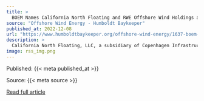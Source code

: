 ```yaml
---
title: >
  BOEM Names California North Floating and RWE Offshore Wind Holdings as Provisional Winners of Two Offshore Wind Leases Off the Humboldt Coast
source: "Offshore Wind Energy - Humboldt Baykeeper"
published_at: 2022-12-08
url: "https://www.humboldtbaykeeper.org/offshore-wind-energy/1637-boem-names-california-north-floating-and-rwe-offshore-wind-holdings-as-provisional-winners-of-two-offshore-wind-leases-off-the-humboldt-coast-2"
description: >
  California North Floating, LLC, a subsidiary of Copenhagen Infrastructure Partners, and RWE Offshore Wind Holdings, LLC, a German multinational energy company, placed the winning bids for two lease areas in the Humboldt Wind Energy Area (WEA), which spans more than 132,000 acres approximately 20 miles west of Eureka.When the auction ended just before noon today, the swath of watery real estate went for more than $331.5 million, with California North Floating, LLC bidding $173.8 million for 69,031 acres and RWE Offshore Wind Holdings, LLC bidding 63,338 acres for $157.7 million.Now that the provisional winners have been announced, BOEM will return the non-winners’ bid deposits and the Department of Justice will initiate an antitrust review of the auction. All winners are considered provisional until they sign the lease, provide financial assurance and pay any outstanding balance of their bid.Read More
image: rss_img.png
---
```



  Published: {{< meta published_at >}}
  

  Source: {{< meta source >}}
  

  [Read full article]({{< meta url >}})
  

